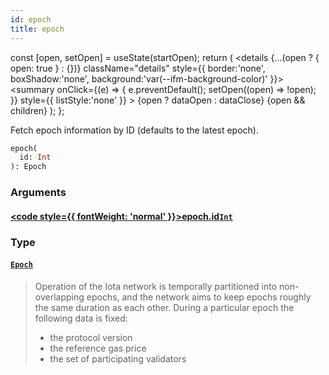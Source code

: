```yaml
---
id: epoch
title: epoch
---
```









  const [open, setOpen] = useState(startOpen);
  return (
    <details {...(open ? { open: true } : {})} className="details" style={{ border:'none', boxShadow:'none', background:'var(--ifm-background-color)' }}>
      <summary
        onClick={(e) => {
          e.preventDefault();
          setOpen((open) => !open);
        }}
        style={{ listStyle:'none' }}
      >
      {open ? dataOpen : dataClose}
      </summary>
      {open && children}
    </details>
  );
};








Fetch epoch information by ID (defaults to the latest epoch).


```graphql
epoch(
  id: Int
): Epoch
```




### Arguments

#### [<code style={{ fontWeight: 'normal' }}>epoch.<b>id</b></code>](#)<Bullet />[`Int`](/references/iota-api/iota-graphql/reference/types/scalars/int) <Badge class="badge badge--secondary" text="scalar"/> 
> 
> 
> 
> 

### Type

#### [`Epoch`](/references/iota-api/iota-graphql/reference/types/objects/epoch) <Badge class="badge badge--secondary" text="object"/> 
> 
> 
> Operation of the Iota network is temporally partitioned into non-overlapping epochs,
> and the network aims to keep epochs roughly the same duration as each other.
> During a particular epoch the following data is fixed:
> 
> - the protocol version
> - the reference gas price
> - the set of participating validators
> 





